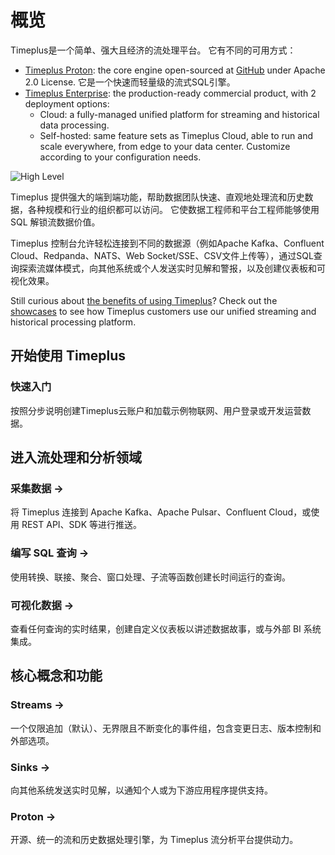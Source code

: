 # 概览


Timeplus是一个简单、强大且经济的流处理平台。 它有不同的可用方式：

- [Timeplus Proton](proton): the core engine open-sourced at [GitHub](https://github.com/timeplus-io/proton) under Apache 2.0 License. 它是一个快速而轻量级的流式SQL引擎。
- [Timeplus Enterprise](timeplus-enterprise): the production-ready commercial product, with 2 deployment options:
  - Cloud: a fully-managed unified platform for streaming and historical data processing.
  - Self-hosted: same feature sets as Timeplus Cloud, able to run and scale everywhere, from edge to your data center. Customize according to your configuration needs.

![High Level](/img/high_level_diagram.png)

Timeplus 提供强大的端到端功能，帮助数据团队快速、直观地处理流和历史数据，各种规模和行业的组织都可以访问。 它使数据工程师和平台工程师能够使用 SQL 解锁流数据价值。

Timeplus 控制台允许轻松连接到不同的数据源（例如Apache Kafka、Confluent Cloud、Redpanda、NATS、Web Socket/SSE、CSV文件上传等），通过SQL查询探索流媒体模式，向其他系统或个人发送实时见解和警报，以及创建仪表板和可视化效果。

Still curious about [the benefits of using Timeplus](why-timeplus)? Check out the [showcases](showcases) to see how Timeplus customers use our unified streaming and historical processing platform.

## 开始使用 Timeplus

<Quickstart href="/quickstart">

<h3>快速入门</h3>

<p>按照分步说明创建Timeplus云账户和加载示例物联网、用户登录或开发运营数据。</p>

</Quickstart>

## 进入流处理和分析领域

<Grid>

<GridItem href="/ingestion">
    <h3>采集数据 &rarr;</h3>
    <p>
    将 Timeplus 连接到 Apache Kafka、Apache Pulsar、Confluent Cloud，或使用 REST API、SDK 等进行推送。
    </p>

</GridItem>
  <GridItem href="/query-syntax">
    <h3>编写 SQL 查询 &rarr;</h3>
    <p>
    使用转换、联接、聚合、窗口处理、子流等函数创建长时间运行的查询。
    </p>

</GridItem>
  <GridItem href="/viz">
    <h3>可视化数据 &rarr;</h3>
    <p>
    查看任何查询的实时结果，创建自定义仪表板以讲述数据故事，或与外部 BI 系统集成。
    </p>
  </GridItem>
</Grid>

## 核心概念和功能

<Grid>
  <GridItem href="/working-with-streams">
    <h3>Streams &rarr;</h3>
    <p>
    一个仅限追加（默认）、无界限且不断变化的事件组，包含变更日志、版本控制和外部选项。
    </p>

</GridItem>
  <GridItem href="/destination">
    <h3>Sinks &rarr;</h3>
    <p>
    向其他系统发送实时见解，以通知个人或为下游应用程序提供支持。
    </p>

</GridItem>
  <GridItem href="/proton">
    <h3>Proton &rarr;</h3>
    <p>
    开源、统一的流和历史数据处理引擎，为 Timeplus 流分析平台提供动力。
    </p>

</GridItem>
</Grid>
